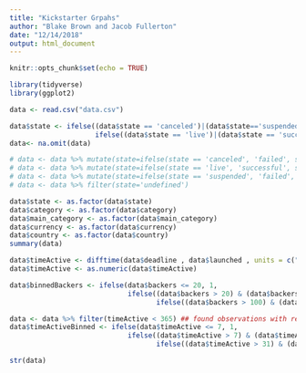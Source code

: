 ```yaml
---
title: "Kickstarter Grpahs"
author: "Blake Brown and Jacob Fullerton"
date: "12/14/2018"
output: html_document
---
```


```r
knitr::opts_chunk$set(echo = TRUE)
```




```r
library(tidyverse)
library(ggplot2)
```


```r

data <- read.csv("data.csv")

data$state <- ifelse((data$state == 'canceled')|(data$state=='suspended')|(data$state=='failed'), 'failed', 
                     ifelse((data$state == 'live')|(data$state == 'successful'), 'successful', NA))
data<- na.omit(data)

# data <- data %>% mutate(state=ifelse(state == 'canceled', 'failed', state))
# data <- data %>% mutate(state=ifelse(state == 'live', 'successful', state))
# data <- data %>% mutate(state=ifelse(state == 'suspended', 'failed', state))
# data <- data %>% filter(state='undefined')

data$state <- as.factor(data$state)
data$category <- as.factor(data$category)
data$main_category <- as.factor(data$main_category)
data$currency <- as.factor(data$currency)
data$country <- as.factor(data$country)
summary(data)

data$timeActive <- difftime(data$deadline , data$launched , units = c("days"))
data$timeActive <- as.numeric(data$timeActive)

data$binnedBackers <- ifelse(data$backers <= 20, 1,
                             ifelse((data$backers > 20) & (data$backers <= 100),2, 
                                    ifelse((data$backers > 100) & (data$backers <= 1000),3,4)))

data <- data %>% filter(timeActive < 365) ## found observations with really long active times
data$timeActiveBinned <- ifelse(data$timeActive <= 7, 1,
                             ifelse((data$timeActive > 7) & (data$timeActive <= 31),2, 
                                    ifelse((data$timeActive > 31) & (data$timeActive <= 62),3,4)))

str(data)
```

